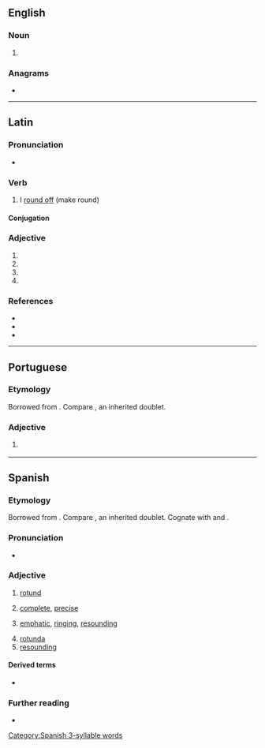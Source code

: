 ==English==

===Noun===
{{en-noun|?}}

# {{alternative form of|en|rotunda}}

{{Webster 1913}}

===Anagrams===
* {{anagrams|en|a=dnoortu|orotund|round to}}

----

==Latin==

===Pronunciation===
* {{la-IPA|rotundō}}

===Verb===
{{la-verb|1+|rotundō}}

# I [[round off]] (make round)

====Conjugation====
{{la-conj|1+|rotundō}}

===Adjective===
{{la-adj-form|rotundō}}

# {{inflection of|la|rotundus||dat|m|s}}
# {{inflection of|la|rotundus||dat|n|s}}
# {{inflection of|la|rotundus||abl|m|s}}
# {{inflection of|la|rotundus||abl|n|s}}

===References===
* {{R:L&S}}
* {{R:Elementary Lewis}}
* {{R:Gaffiot}}

----

==Portuguese==

===Etymology===
Borrowed from {{bor|pt|la|rotundus||round}}. Compare {{doublet|pt|redondo|notext=1}}, an inherited doublet.

===Adjective===
{{pt-adj|rotund|o}}

# {{l|en|rotund}} {{gloss|roughly spherical in shape}}

----

==Spanish==

===Etymology===
Borrowed from {{bor|es|la|rotundus||round}}. Compare {{doublet|es|redondo|notext=1}}, an inherited doublet. Cognate with {{cog|en|round}} and {{m|en|rotund}}.

===Pronunciation===
* {{es-IPA}}

===Adjective===
{{es-adj|f=rotunda}}

# [[rotund]]
#: {{syn|es|redondo}}
# [[complete]], [[precise]]
#: {{syn|es|completo|preciso}}
# [[emphatic]], [[ringing]], [[resounding]]
#: {{syn|es|lleno|sonoro}}
#: {{ux|es|Yo creo que la respuesta es un sí '''rotundo'''.|I believe the answer is a '''resounding''' yes.}}
#: {{ux|es|Eso no es exactamente un '''rotundo''' respaldo.|That's not exactly a '''ringing''' endorsement.}}
# [[rotunda]]
# [[resounding]] {{gloss|success}}

====Derived terms====
* {{l|es|rotundidad}}

===Further reading===
* {{R:DRAE}}

[[Category:Spanish 3-syllable words]]